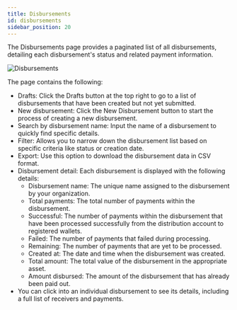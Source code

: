 ```yaml
---
title: Disbursements
id: disbursements
sidebar_position: 20
---
```


The Disbursements page provides a paginated list of all disbursements, detailing each disbursement's status and related payment information.

![Disbursements](/assets/SDP/SDP20.png)

The page contains the following:

- Drafts: Click the Drafts button at the top right to go to a list of disbursements that have been created but not yet submitted.
- New disbursement: Click the New Disbursement button to start the process of creating a new disbursement.
- Search by disbursement name: Input the name of a disbursement to quickly find specific details.
- Filter: Allows you to narrow down the disbursement list based on specific criteria like status or creation date.
- Export: Use this option to download the disbursement data in CSV format.
- Disbursement detail: Each disbursement is displayed with the following details:
  - Disbursement name: The unique name assigned to the disbursement by your organization.
  - Total payments: The total number of payments within the disbursement.
  - Successful: The number of payments within the disbursement that have been processed successfully from the distribution account to registered wallets.
  - Failed: The number of payments that failed during processing.
  - Remaining: The number of payments that are yet to be processed.
  - Created at: The date and time when the disbursement was created.
  - Total amount: The total value of the disbursement in the appropriate asset.
  - Amount disbursed: The amount of the disbursement that has already been paid out.
- You can click into an individual disbursement to see its details, including a full list of receivers and payments.

